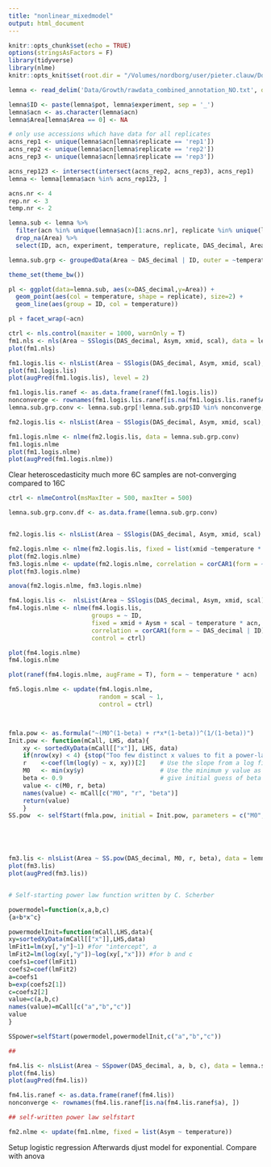 ```yaml
---
title: "nonlinear_mixedmodel"
output: html_document
---
```


```r
knitr::opts_chunk$set(echo = TRUE)
options(stringsAsFactors = F)
library(tidyverse)
library(nlme)
knitr::opts_knit$set(root.dir = "/Volumes/nordborg/user/pieter.clauw/Documents/Experiments/UltimateQandD/")
```

```r
lemna <- read_delim('Data/Growth/rawdata_combined_annotation_NO.txt', delim = '\t')
```
```r
lemna$ID <- paste(lemna$pot, lemna$experiment, sep = '_')
lemna$acn <- as.character(lemna$acn)
lemna$Area[lemna$Area == 0] <- NA

# only use accessions which have data for all replicates
acns_rep1 <- unique(lemna$acn[lemna$replicate == 'rep1'])
acns_rep2 <- unique(lemna$acn[lemna$replicate == 'rep2'])
acns_rep3 <- unique(lemna$acn[lemna$replicate == 'rep3'])

acns_rep123 <- intersect(intersect(acns_rep2, acns_rep3), acns_rep1)
lemna <- lemna[lemna$acn %in% acns_rep123, ]
```

```r
acns.nr <- 4
rep.nr <- 3
temp.nr <- 2

lemna.sub <- lemna %>%
  filter(acn %in% unique(lemna$acn)[1:acns.nr], replicate %in% unique(lemna$replicate)[1:rep.nr], temperature %in% unique(lemna$temperature)[1:temp.nr]) %>%
  drop_na(Area) %>%
  select(ID, acn, experiment, temperature, replicate, DAS_decimal, Area)

lemna.sub.grp <- groupedData(Area ~ DAS_decimal | ID, outer = ~temperature * acn, data = lemna.sub)
```
```r
theme_set(theme_bw())

pl <- ggplot(data=lemna.sub, aes(x=DAS_decimal,y=Area)) +
  geom_point(aes(col = temperature, shape = replicate), size=2) +
  geom_line(aes(group = ID, col = temperature))

```
```r
pl + facet_wrap(~acn)
```



```r
ctrl <- nls.control(maxiter = 1000, warnOnly = T)
fm1.nls <- nls(Area ~ SSlogis(DAS_decimal, Asym, xmid, scal), data = lemna.sub, control = ctrl)
plot(fm1.nls)
```

```r
fm1.logis.lis <- nlsList(Area ~ SSlogis(DAS_decimal, Asym, xmid, scal), data = lemna.sub.grp, control = ctrl)
plot(fm1.logis.lis)
plot(augPred(fm1.logis.lis), level = 2)
```
```r
fm1.logis.lis.ranef <- as.data.frame(ranef(fm1.logis.lis))
nonconverge <- rownames(fm1.logis.lis.ranef[is.na(fm1.logis.lis.ranef$Asym), ])
lemna.sub.grp.conv <- lemna.sub.grp[!lemna.sub.grp$ID %in% nonconverge, ]

fm2.logis.lis <- nlsList(Area ~ SSlogis(DAS_decimal, Asym, xmid, scal), data = lemna.sub.grp.conv, control = ctrl)

fm1.logis.nlme <- nlme(fm2.logis.lis, data = lemna.sub.grp.conv)
fm1.logis.nlme
plot(fm1.logis.nlme)
plot(augPred(fm1.logis.nlme))
```
Clear heteroscedasticity
much more 6C samples are not-converging compared to 16C


```r
ctrl <- nlmeControl(msMaxIter = 500, maxIter = 500)

lemna.sub.grp.conv.df <- as.data.frame(lemna.sub.grp.conv)


fm2.logis.lis <- nlsList(Area ~ SSlogis(DAS_decimal, Asym, xmid, scal)| ID, data = lemna.sub.grp.conv.df, control = ctrl)

fm2.logis.nlme <- nlme(fm2.logis.lis, fixed = list(xmid ~temperature * acn, Asym ~ temperature * acn, scal ~ temeprature * acn))
plot(fm2.logis.nlme)
fm3.logis.nlme <- update(fm2.logis.nlme, correlation = corCAR1(form = ~ DAS_decimal | ID), control = ctrl)
plot(fm3.logis.nlme)

anova(fm2.logis.nlme, fm3.logis.nlme)

fm4.logis.lis <-  nlsList(Area ~ SSlogis(DAS_decimal, Asym, xmid, scal)|ID, data = lemna.sub.grp.conv.df, control = ctrl)
fm4.logis.nlme <- nlme(fm4.logis.lis,
                       groups = ~ ID,
                       fixed = xmid + Aysm + scal ~ temperature * acn,
                       correlation = corCAR1(form = ~ DAS_decimal | ID),
                       control = ctrl)

plot(fm4.logis.nlme)
fm4.logis.nlme

plot(ranef(fm4.logis.nlme, augFrame = T), form = ~ temperature * acn)

fm5.logis.nlme <- update(fm4.logis.nlme,
                         random = scal ~ 1,
                         control = ctrl)




```




```r
fmla.pow <- as.formula("~(M0^(1-beta) + r*x*(1-beta))^(1/(1-beta))")
Init.pow <- function(mCall, LHS, data){
    xy <- sortedXyData(mCall[["x"]], LHS, data)
    if(nrow(xy) < 4) {stop("Too few distinct x values to fit a power-law")}
	r    <-coef(lm(log(y) ~ x, xy))[2]    # Use the slope from a log fit to the data as an initial guess for r
	M0   <- min(xy$y)		              # Use the minimum y value as an initial guess for M0
	beta <- 0.9	                          # give initial guess of beta as 0.9. don't use beta = 1, as it's undefined (1/0)
    value <- c(M0, r, beta) 
    names(value) <- mCall[c("M0", "r", "beta")]
 	return(value)
	}
SS.pow  <- selfStart(fmla.pow, initial = Init.pow, parameters = c("M0", "r", "beta"))





fm3.lis <- nlsList(Area ~ SS.pow(DAS_decimal, M0, r, beta), data = lemna.sub.grp)
plot(fm3.lis)
plot(augPred(fm3.lis))


# Self-starting power law function written by C. Scherber

powermodel=function(x,a,b,c)
{a+b*x^c}

powermodelInit=function(mCall,LHS,data){
xy=sortedXyData(mCall[["x"]],LHS,data)
lmFit1=lm(xy[,"y"]~1) #for "intercept", a
lmFit2=lm(log(xy[,"y"])~log(xy[,"x"])) #for b and c
coefs1=coef(lmFit1)
coefs2=coef(lmFit2)
a=coefs1
b=exp(coefs2[1])
c=coefs2[2]
value=c(a,b,c)
names(value)=mCall[c("a","b","c")]
value
}

SSpower=selfStart(powermodel,powermodelInit,c("a","b","c"))

##

fm4.lis <- nlsList(Area ~ SSpower(DAS_decimal, a, b, c), data = lemna.sub.grp)
plot(fm4.lis)
plot(augPred(fm4.lis))

fm4.lis.ranef <- as.data.frame(ranef(fm4.lis))
nonconverge <- rownames(fm4.lis.ranef[is.na(fm4.lis.ranef$a), ])

## self-written power law selfstart


```


```r
fm2.nlme <- update(fm1.nlme, fixed = list(Asym ~ temperature))
```

Setup logistic regression
Afterwards djust model for exponential.
Compare with anova